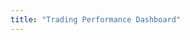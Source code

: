 ```yaml
---
title: "Trading Performance Dashboard"
---
```



<ChartDisplay
  client:only="react"
  title="Bitcoin Portfolio Value Comparison"
  category="Bitcoin Performance"
  description="Multi-strategy Bitcoin trading vs buy-and-hold approach from 2014-2025. Active strategy: $1,000 → $113,312 (11,231% return)."
  chartType="portfolio-value-comparison"
/>

<ChartDisplay
  client:only="react"
  title="Bitcoin Returns Comparison"
  category="Bitcoin Performance"
  description="Daily returns comparison: multi-strategy Bitcoin trading vs passive buy-and-hold showing day-to-day percentage changes over 3,960 days of market data."
  chartType="returns-comparison"
/>

<ChartDisplay
  client:only="react"
  title="Bitcoin Portfolio Drawdown Analysis"
  category="Bitcoin Risk Analysis"
  description="Bitcoin portfolio risk analysis showing drawdown periods. Maximum drawdown: 53.23% with 839-day recovery duration."
  chartType="portfolio-drawdowns"
/>

<ChartDisplay
  client:only="react"
  title="Live Signals Equity Curve"
  category="Live Trading Performance"
  description="Comprehensive live trading analysis showing equity curve, MFE (Maximum Favorable Excursion), and MAE (Maximum Adverse Excursion). Real-time performance from April to August 2025 with risk management insights."
  chartType="live-signals-equity-curve"
/>